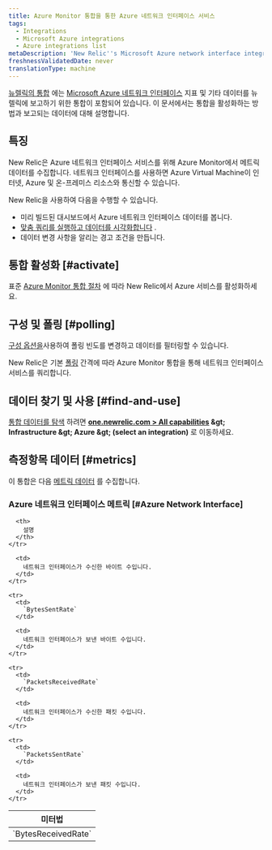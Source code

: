 ```yaml
---
title: Azure Monitor 통합을 통한 Azure 네트워크 인터페이스 서비스
tags:
  - Integrations
  - Microsoft Azure integrations
  - Azure integrations list
metaDescription: 'New Relic''s Microsoft Azure network interface integration: what data it reports and how to enable it.'
freshnessValidatedDate: never
translationType: machine
---
```


[뉴렐릭의 통합](/docs/infrastructure/introduction-infra-monitoring) 에는 [Microsoft Azure 네트워크 인터페이스](https://learn.microsoft.com/en-us/azure/virtual-network/virtual-network-network-interface) 지표 및 기타 데이터를 뉴렐릭에 보고하기 위한 통합이 포함되어 있습니다. 이 문서에서는 통합을 활성화하는 방법과 보고되는 데이터에 대해 설명합니다.

## 특징

New Relic은 Azure 네트워크 인터페이스 서비스를 위해 Azure Monitor에서 메트릭 데이터를 수집합니다. 네트워크 인터페이스를 사용하면 Azure Virtual Machine이 인터넷, Azure 및 온-프레미스 리소스와 통신할 수 있습니다.

New Relic을 사용하여 다음을 수행할 수 있습니다.

* 미리 빌드된 대시보드에서 Azure 네트워크 인터페이스 데이터를 봅니다.
* [맞춤 쿼리를 실행하고 데이터를 시각화합니다](/docs/infrastructure/integrations-getting-started/getting-started/use-integration-data-new-relic-insights) .
* 데이터 변경 사항을 알리는 경고 조건을 만듭니다.

## 통합 활성화 [#activate]

표준 [Azure Monitor 통합 절차](/docs/infrastructure/microsoft-azure-integrations/azure-integrations-list/azure-monitor) 에 따라 New Relic에서 Azure 서비스를 활성화하세요.

## 구성 및 폴링 [#polling]

[구성 옵션을](/docs/infrastructure/microsoft-azure-integrations/azure-integrations-list/azure-monitor/#settings)사용하여 폴링 빈도를 변경하고 데이터를 필터링할 수 있습니다.

New Relic은 기본 [폴링](/docs/infrastructure/microsoft-azure-integrations/azure-integrations-list/azure-monitor/#settings) 간격에 따라 Azure Monitor 통합을 통해 네트워크 인터페이스 서비스를 쿼리합니다.

## 데이터 찾기 및 사용 [#find-and-use]

[통합 데이터를 탐색](/docs/infrastructure/integrations/find-use-infrastructure-integration-data) 하려면 <DNT>**[one.newrelic.com &gt; All capabilities](https://one.newrelic.com/all-capabilities) &amp;gt; Infrastructure &amp;gt; Azure &amp;gt; (select an integration)**</DNT> 로 이동하세요.

## 측정항목 데이터 [#metrics]

이 통합은 다음 [메트릭 데이터](/docs/infrastructure/integrations-getting-started/getting-started/understand-integration-data-data-types#metric) 를 수집합니다.

### Azure 네트워크 인터페이스 메트릭 [#Azure Network Interface]

<table>
  <thead>
    <tr>
      <th style={{ width: "300px" }}>
        미터법
      </th>

      <th>
        설명
      </th>
    </tr>
  </thead>

  <tbody>
    <tr>
      <td>
        `BytesReceivedRate`
      </td>

      <td>
        네트워크 인터페이스가 수신한 바이트 수입니다.
      </td>
    </tr>

    <tr>
      <td>
        `BytesSentRate`
      </td>

      <td>
        네트워크 인터페이스가 보낸 바이트 수입니다.
      </td>
    </tr>

    <tr>
      <td>
        `PacketsReceivedRate`
      </td>

      <td>
        네트워크 인터페이스가 수신한 패킷 수입니다.
      </td>
    </tr>

    <tr>
      <td>
        `PacketsSentRate`
      </td>

      <td>
        네트워크 인터페이스가 보낸 패킷 수입니다.
      </td>
    </tr>
  </tbody>
</table>